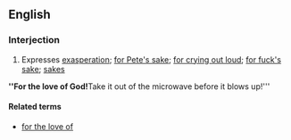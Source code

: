 ==English==

===Interjection===
{{en-interj|pos=[[for]] the [[love]] of [[God]]}}

# Expresses [[exasperation]]; [[for Pete's sake]]; [[for crying out loud]]; [[for fuck's sake]]; [[sakes]]
'''''For the love of God!'''Take it out of the microwave before it blows up!'''

====Related terms====
* [[for the love of]]